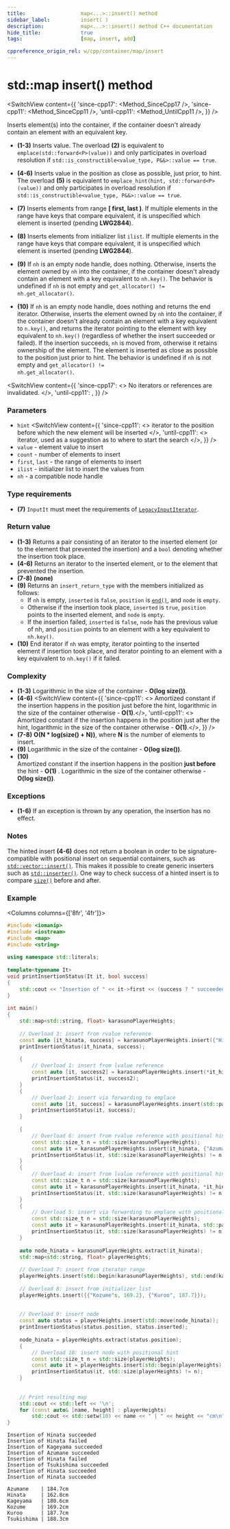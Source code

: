 ```yaml
---
title:					map<...>::insert() method
sidebar_label:			insert( )
description:			map<...>::insert() method C++ documentation
hide_title:				true
tags:					[map, insert, add]

cppreference_origin_rel: w/cpp/container/map/insert
---
```



<!-- Terms -->

<!----------------- Codes ---------------------->

<!-- insert() -->


# std::map insert() method

<SwitchView content={{
    'since-cpp17': <Method_SinceCpp17 />,
    'since-cpp11': <Method_SinceCpp11 />,
    'until-cpp11': <Method_UntilCpp11 />,
    }} />

Inserts element(s) into the container, if the container doesn't already contain an element with an equivalent key.

- **(1-3)** Inserts value.
  The overload **(2)** is equivalent to `emplace(std::forward<P>(value))` and only participates in overload resolution if `std::is_constructible<value_type, P&&>::value == true`.
- **(4-6)** Inserts value in the position as close as possible, just prior, to hint.
  The overload **(5)** is equivalent to `emplace_hint(hint, std::forward<P>(value))` and only participates in overload resolution if `std::is_constructible<value_type, P&&>::value == true`.
- **(7)** Inserts elements from range **[ first, last )**. If multiple elements in the range have keys that compare equivalent, it is unspecified which element is inserted (pending **LWG2844**).
- **(8)** Inserts elements from initializer list `ilist`. If multiple elements in the range have keys that compare equivalent, it is unspecified which element is inserted (pending **LWG2844**).
- **(9)** If `nh` is an empty node handle, does nothing. Otherwise, inserts the element owned by `nh` into the container,
  if the container doesn't already contain an element with a key equivalent to `nh.key()`. 
  <span className="inline-danger">The behavior is undefined if <code>nh</code> is not empty and <code>get_allocator() != nh.get_allocator()</code>.</span>

- **(10)** If `nh` is an empty node handle, does nothing and returns the end iterator.
  Otherwise, inserts the element owned by `nh` into the container, if the container doesn't already contain an element with a key equivalent to `n.key()`,
  and returns the iterator pointing to the element with key equivalent to `nh.key()` (regardless of whether the insert succeeded or failed).
  If the insertion succeeds, `nh` is moved from, otherwise it retains ownership of the element.
  The element is inserted as close as possible to the position just prior to hint. 
  <span className="inline-danger">The behavior is undefined if <code>nh</code> is not empty and <code>get_allocator() != nh.get_allocator()</code>.</span>

<SwitchView content={{
	'since-cpp17': <> No iterators or references are invalidated. </>,
	'until-cpp11': <IteratorDereferenceNote />,
}} />

### Parameters

 - `hint`
<SwitchView content={{
	'since-cpp11': <> iterator to the position before which the new element will be inserted </>,
	'until-cpp11': <> iterator, used as a suggestion as to where to start the search </>,
}} />
- `value` - element value to insert
- `count` - number of elements to insert
- `first`, `last` - the range of elements to insert
- `ilist` - initializer list to insert the values from
- `nh` - a compatible node handle
 
### Type requirements
- **(7)** `InputIt` must meet the requirements of [`LegacyInputIterator`](/docs/named_req/LegacyInputIterator).

### Return value

- **(1-3)** Returns a pair consisting of an iterator to the inserted element (or to the element that prevented the insertion) and a `bool` denoting whether the insertion took place.
- **(4-6)** Returns an iterator to the inserted element, or to the element that prevented the insertion.
- **(7-8)** **(none)**
- **(9)** Returns an `insert_return_type` with the members initialized as follows:
  - If `nh` is empty, `inserted` is `false`, `position` is [`end()`](/docs/std/containers/maps/map/end), and `node` is `empty`.
  - Otherwise if the insertion took place, `inserted` is `true`, `position` points to the inserted element, and `node` is `empty`.
  - If the insertion failed, `inserted` is `false`, `node` has the previous value of nh, and `position` points to an element with a key equivalent to `nh.key()`.
- **(10)** End iterator if `nh` was empty, iterator pointing to the inserted element if insertion took place, and iterator pointing to an element with a key equivalent to `nh.key()` if it failed.

### Complexity

- **(1-3)** Logarithmic in the size of the container - **O(log size())**.
- **(4-6)** 
<SwitchView content={{
	'since-cpp11': <> Amortized constant if the insertion happens in the position just before the hint, logarithmic in the size of the container otherwise - <b>O(1)</b>.</>,
	'until-cpp11': <> Amortized constant if the insertion happens in the position just after the hint, logarithmic in the size of the container otherwise - <b>O(1)</b>.</>,
    }} />
- **(7-8)** **O(N * log(size() + N))**, where **N** is the number of elements to insert.
- **(9)** Logarithmic in the size of the container - **O(log size())**.
- **(10)**  
Amortized constant if the insertion happens in the position **just before** the hint - **O(1)**  .
Logarithmic in the size of the container otherwise - **O(log size())**.

### Exceptions

 - **(1-6)** If an exception is thrown by any operation, the insertion has no effect.

<ImproveSection />

### Notes 
The hinted insert **(4-6)** does not return a boolean in order to be signature-compatible with positional insert on sequential containers, such as [`std::vector::insert()`](/docs/std/containers/arrays/vector/insert). 
This makes it possible to create generic inserters such as [`std::inserter()`](#). One way to check success of a hinted insert is to compare [`size()`](/docs/std/containers/maps/map/size) before and after. 

### Example

<Columns columns={['8fr', '4fr']}>
<div>

```cpp title='Main.cpp' showLineNumbers
#include <iomanip>
#include <iostream>
#include <map>
#include <string>
 
using namespace std::literals;
 
template<typename It>
void printInsertionStatus(It it, bool success)
{
    std::cout << "Insertion of " << it->first << (success ? " succeeded\n" : " failed\n");
}
 
int main()
{
    std::map<std::string, float> karasunoPlayerHeights;
 
    // Overload 3: insert from rvalue reference
    const auto [it_hinata, success] = karasunoPlayerHeights.insert({"Hinata"s, 162.8});
    printInsertionStatus(it_hinata, success);
 
    {
        // Overload 1: insert from lvalue reference
        const auto [it, success2] = karasunoPlayerHeights.insert(*it_hinata);
        printInsertionStatus(it, success2);
    }
    {
        // Overload 2: insert via forwarding to emplace
        const auto [it, success] = karasunoPlayerHeights.insert(std::pair{"Kageyama", 180.6});
        printInsertionStatus(it, success);
    }
 
    {
        // Overload 6: insert from rvalue reference with positional hint
        const std::size_t n = std::size(karasunoPlayerHeights);
        const auto it = karasunoPlayerHeights.insert(it_hinata, {"Azumane"s, 184.7});
        printInsertionStatus(it, std::size(karasunoPlayerHeights) != n);
    }
    {
        // Overload 4: insert from lvalue reference with positional hint
        const std::size_t n = std::size(karasunoPlayerHeights);
        const auto it = karasunoPlayerHeights.insert(it_hinata, *it_hinata);
        printInsertionStatus(it, std::size(karasunoPlayerHeights) != n);
    }
    {
        // Overload 5: insert via forwarding to emplace with positional hint
        const std::size_t n = std::size(karasunoPlayerHeights);
        const auto it = karasunoPlayerHeights.insert(it_hinata, std::pair{"Tsukishima", 188.3});
        printInsertionStatus(it, std::size(karasunoPlayerHeights) != n);
    }
 
    auto node_hinata = karasunoPlayerHeights.extract(it_hinata);
    std::map<std::string, float> playerHeights;
 
    // Overload 7: insert from iterator range
    playerHeights.insert(std::begin(karasunoPlayerHeights), std::end(karasunoPlayerHeights));
 
    // Overload 8: insert from initializer_list
    playerHeights.insert({{"Kozume"s, 169.2}, {"Kuroo", 187.7}});
 
 
    // Overload 9: insert node
    const auto status = playerHeights.insert(std::move(node_hinata));
    printInsertionStatus(status.position, status.inserted);
 
    node_hinata = playerHeights.extract(status.position);
    {
        // Overload 10: insert node with positional hint
        const std::size_t n = std::size(playerHeights);
        const auto it = playerHeights.insert(std::begin(playerHeights), std::move(node_hinata));
        printInsertionStatus(it, std::size(playerHeights) != n);
    }
 
 
    // Print resulting map
    std::cout << std::left << '\n';
    for (const auto& [name, height] : playerHeights)
        std::cout << std::setw(10) << name << " | " << height << "cm\n";
}
```

</div>
<div>

```plaintext title="Output"
Insertion of Hinata succeeded
Insertion of Hinata failed
Insertion of Kageyama succeeded
Insertion of Azumane succeeded
Insertion of Hinata failed
Insertion of Tsukishima succeeded
Insertion of Hinata succeeded
Insertion of Hinata succeeded
 
Azumane    | 184.7cm
Hinata     | 162.8cm
Kageyama   | 180.6cm
Kozume     | 169.2cm
Kuroo      | 187.7cm
Tsukishima | 188.3cm
```

</div>
</Columns>
